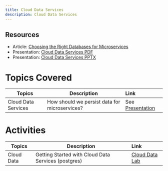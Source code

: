 ```yaml
---
title: Cloud Data Services
description: Cloud Data Services
---
```


## Resources

- Article: [Choosing the Right Databases for Microservices](https://medium.com/ibm-garage/database-considerations-for-microservices-f575d5448203)
- Presentation: [Cloud Data Services PDF](/slides/08-Cloud-Data-Services.pdf)
- Presentation: [Cloud Data Services PPTX](/slides/08-Cloud-Data-Services.pptx.zip)

# Topics Covered

| Topics                            | Description         | Link        |
| --------------------------------| ------------------  |:----------- |
| Cloud Data Services | How should we persist data for microservices? | See [Presentation](#resources) |

# Activities

| Topics                            | Description         | Link        |
| --------------------------------| ------------------  |:----------- |
| Cloud Data | Getting Started with Cloud Data Services (postgres) | [Cloud Data Lab](../data-services/activities/labs/lab1/) |
